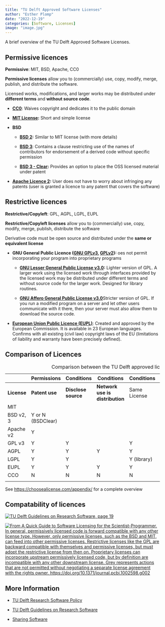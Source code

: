 ```yaml
---
title: "TU Delft Approved Software Licenses"
author: "Esther Plomp"
date: "2022-12-19"
categories: [Software, Licenses]
image: "image.jpg"
---
```


A brief overview of the TU Delft Approved Software Licenses.

## Permissive licences

**Permissive**: MIT, BSD, Apache, CC0

**Permissive licenses** allow you to (commercially) use, copy, modify, merge, publish, and distribute the software.

Licensed works, modifications, and larger works may be distributed under **different terms** and **without source code**.

-   [**CC0**](https://choosealicense.com/licenses/cc0-1.0/): Waives copyright and dedicates it to the public domain

-   [**MIT License**](https://choosealicense.com/licenses/mit/)**:** Short and simple license

-   **BSD**

    -   [**BSD 2**](https://choosealicense.com/licenses/bsd-2-clause/)**:** Similar to MIT license (with more details)

    -   [**BSD 3**](https://choosealicense.com/licenses/bsd-3-clause/): Contains a clause restricting use of the names of contributors for endorsement of a derived code without specific permission

    -   [**BSD 3 - Clear**](https://choosealicense.com/licenses/bsd-3-clause-clear/)**:** Provides an option to place the OSS licensed material under patent

-   [**Apache Licence 2**](https://choosealicense.com/licenses/apache-2.0/)**:** User does not have to worry about infringing any patents (user is granted a licence to any patent that covers the software)

## Restrictive licences

**Restrictive/Copyleft**: GPL, AGPL, LGPL, EUPL

**Restrictive/Copyleft licenses** allow you to (commercially) use, copy, modify, merge, publish, distribute the software

Derivative code must be open source and distributed under the **same or equivalent license**

-   **GNU General Public Licence ([GNU GPLv3](https://choosealicense.com/licenses/gpl-3.0/), [GPLv2](https://choosealicense.com/licenses/gpl-2.0/)):** oes not permit incorporating your program into proprietary programs

    -   [**GNU Lesser General Public License v3.0**](https://choosealicense.com/licenses/lgpl-3.0/)**:** Lighter version of GPL. A larger work using the licensed work through interfaces provided by the licensed work may be distributed under different terms and without source code for the larger work. Designed for library routines.

    -   [**GNU Affero General Public License v3.0**](https://choosealicense.com/licenses/agpl-3.0/)Stricter version of GPL. If you run a modified program on a server and let other users communicate with it there, then your server must also allow them to download the source code.

-   [**European Union Public Licence (EUPL)**](https://choosealicense.com/licenses/eupl-1.2/): Created and approved by the European Commission. It is available in 23 European languages. Confirms with all existing (civil law) copyright laws of the EU (limitations of liability and warranty have been precisely defined).

## Comparison of Licences

|             | Permissions       | Conditions          | Conditions                      | Conditions   | Conditions    | Limitations   |
|----------|----------|----------|------------|----------|----------|----------|
| **License** | **Patent use**    | **Disclose source** | **Network use is distribution** | Same License | State Changes | Trademark use |
| MIT         |                   |                     |                                 |              |               |               |
| BSD v2, 3   | Y or N (BSDClear) |                     |                                 |              |               |               |
| Apache v2   | Y                 |                     |                                 |              | Y             | N             |
| GPL v3      | Y                 | Y                   |                                 | Y            | Y             |               |
| AGPL        | Y                 | Y                   | Y                               | Y            | Y             |               |
| LGPL        | Y                 | Y                   |                                 | Y (library)  | Y             |               |
| EUPL        | Y                 | Y                   | Y                               | Y            | Y             | N             |
| CCO         | N                 | N                   | N                               | N            | N             | N             |
|             |                   |                     |                                 |              |               |               |

: Comparison between the TU Delft approved licences

See <https://choosealicense.com/appendix/> for a complete overview

## Compatability of licences

[![TU Delft Guidelines on Research Software, page 19](images/image-911847391.png){fig-alt="Compatibility of licences indicated, where CCO, MIT, BSD, Apache and EUPL are compatible with one another. Incompatibility exists between GPL and Apache, EUPL."}](https://doi.org/10.5281/zenodo.4629635)

[![From A Quick Guide to Software Licensing for the Scientist-Programmer. In general, permissively licensed code is forward compatible with any other license type. However, only permissive licenses, such as the BSD and MIT, can feed into other permissive licenses. Restrictive licenses like the GPL are backward compatible with themselves and permissive licenses, but must adopt the restrictive license from then on. Proprietary licenses can incorporate upstream permissively licensed code, but by definition are incompatible with any other downstream license. Grey represents actions that are not permitted without negotiating a separate license agreement with the rights owner. https://doi.org/10.1371/journal.pcbi.1002598.g002](images/image-1585083497.png){fig-alt="Compatibility of permissive and copyleft licences explained"}](https://doi.org/10.1371/journal.pcbi.1002598)

## More Information

-   [TU Delft Research Software Policy](http://doi.org/10.5281/zenodo.4629662)

-   [TU Delft Guidelines on Research Software](http://doi.org/10.5281/zenodo.4629635)

-   [Sharing Software](https://estherplomp.github.io/TNW-OS-support/posts/software-sharing/)
